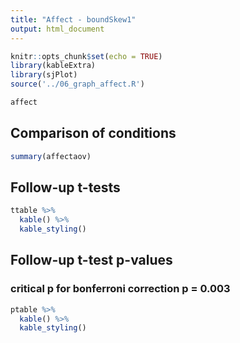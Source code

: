 ```yaml
---
title: "Affect - boundSkew1"
output: html_document
---
```


```r
knitr::opts_chunk$set(echo = TRUE)
library(kableExtra)
library(sjPlot)
source('../06_graph_affect.R')
```

```r
affect
```

## Comparison of conditions
```r
summary(affectaov)
```

## Follow-up t-tests
```r
ttable %>%
  kable() %>%
  kable_styling()
```

## Follow-up t-test p-values
### critical p for bonferroni correction p = 0.003
```r
ptable %>%
  kable() %>%
  kable_styling()
```
